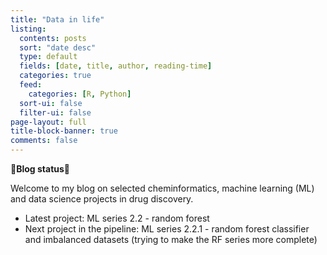 ```yaml
---
title: "Data in life"
listing:
  contents: posts
  sort: "date desc"
  type: default
  fields: [date, title, author, reading-time]
  categories: true
  feed: 
    categories: [R, Python]
  sort-ui: false
  filter-ui: false
page-layout: full
title-block-banner: true
comments: false
---
```


**🌟Blog status🌟**

Welcome to my blog on selected cheminformatics, machine learning (ML) and data science projects in drug discovery.

* Latest project: ML series 2.2 - random forest
* Next project in the pipeline: ML series 2.2.1 - random forest classifier and imbalanced datasets (trying to make the RF series more complete)

<br>

<a rel="me" href="https://fosstodon.org/@jhylin"></a>